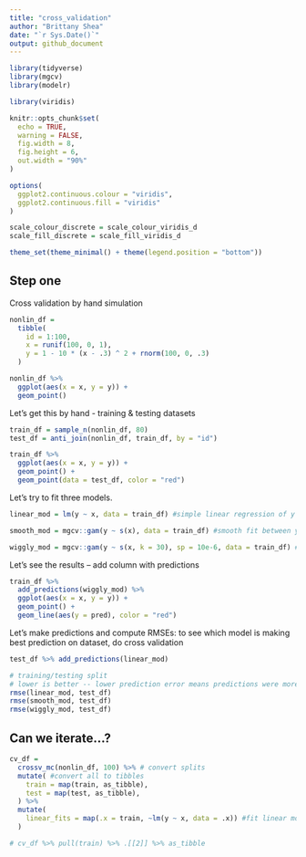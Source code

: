 ```yaml
---
title: "cross_validation"
author: "Brittany Shea"
date: "`r Sys.Date()`"
output: github_document
---
```


```r
library(tidyverse)
library(mgcv)
library(modelr)

library(viridis)

knitr::opts_chunk$set(
  echo = TRUE,
  warning = FALSE,
  fig.width = 8,
  fig.height = 6,
  out.width = "90%"
)

options(
  ggplot2.continuous.colour = "viridis",
  ggplot2.continuous.fill = "viridis"
)

scale_colour_discrete = scale_colour_viridis_d
scale_fill_discrete = scale_fill_viridis_d

theme_set(theme_minimal() + theme(legend.position = "bottom"))
```

## Step one

Cross validation by hand simulation

```r
nonlin_df = 
  tibble(
    id = 1:100,
    x = runif(100, 0, 1),
    y = 1 - 10 * (x - .3) ^ 2 + rnorm(100, 0, .3)
  )

nonlin_df %>% 
  ggplot(aes(x = x, y = y)) + 
  geom_point()
```

Let's get this by hand - training & testing datasets

```r
train_df = sample_n(nonlin_df, 80)
test_df = anti_join(nonlin_df, train_df, by = "id")
```

```r
train_df %>% 
  ggplot(aes(x = x, y = y)) +
  geom_point() +
  geom_point(data = test_df, color = "red")
```

Let's try to fit three models.

```r
linear_mod = lm(y ~ x, data = train_df) #simple linear regression of y versus x

smooth_mod = mgcv::gam(y ~ s(x), data = train_df) #smooth fit between y and x, treating x as something with nonlinearity

wiggly_mod = mgcv::gam(y ~ s(x, k = 30), sp = 10e-6, data = train_df) # make sure gam is giving us something too wiggly
```

Let's see the results -- add column with predictions 

```r
train_df %>% 
  add_predictions(wiggly_mod) %>% 
  ggplot(aes(x = x, y = y)) +
  geom_point() +
  geom_line(aes(y = pred), color = "red")

```

Let's make predictions and compute RMSEs: to see which model is making best prediction on dataset, do cross validation

```r
test_df %>% add_predictions(linear_mod)

# training/testing split
# lower is better -- lower prediction error means predictions were more accurate
rmse(linear_mod, test_df)
rmse(smooth_mod, test_df)
rmse(wiggly_mod, test_df)
```

## Can we iterate...?

```r
cv_df = 
  crossv_mc(nonlin_df, 100) %>% # convert splits 
  mutate( #convert all to tibbles
    train = map(train, as_tibble),
    test = map(test, as_tibble),
  ) %>% 
  mutate(
    linear_fits = map(.x = train, ~lm(y ~ x, data = .x)) #fit linear model for all the dataframes in train column each time
  )

# cv_df %>% pull(train) %>% .[[2]] %>% as_tibble
```


